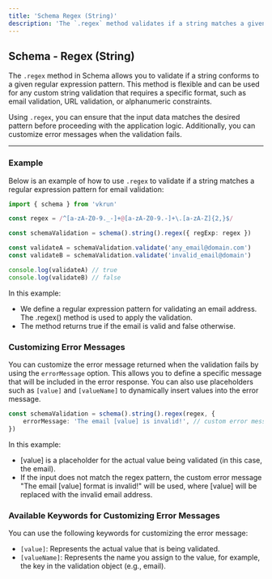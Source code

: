 ```yaml
---
title: 'Schema Regex (String)'
description: 'The `.regex` method validates if a string matches a given regular expression pattern. It allows you to define custom patterns for string validation and ensure that the input meets specific criteria, such as email format or alphanumeric constraints.'
---
```


## Schema - Regex (String)

The `.regex` method in Schema allows you to validate if a string conforms to a given regular expression pattern. This method is flexible and can be used for any custom string validation that requires a specific format, such as email validation, URL validation, or alphanumeric constraints.

Using `.regex`, you can ensure that the input data matches the desired pattern before proceeding with the application logic. Additionally, you can customize error messages when the validation fails.

---

### Example

Below is an example of how to use `.regex` to validate if a string matches a regular expression pattern for email validation:

```ts
import { schema } from 'vkrun'

const regex = /^[a-zA-Z0-9._-]+@[a-zA-Z0-9.-]+\.[a-zA-Z]{2,}$/

const schemaValidation = schema().string().regex({ regExp: regex })

const validateA = schemaValidation.validate('any_email@domain.com')
const validateB = schemaValidation.validate('invalid_email@domain')

console.log(validateA) // true
console.log(validateB) // false
```

In this example:

- We define a regular expression pattern for validating an email address.
  The .regex() method is used to apply the validation.
- The method returns true if the email is valid and false otherwise.

### Customizing Error Messages

You can customize the error message returned when the validation fails by using the `errorMessage` option. This allows you to define a specific message that will be included in the error response. You can also use placeholders such as `[value]` and `[valueName]` to dynamically insert values into the error message.

```ts
const schemaValidation = schema().string().regex(regex, {
	errorMessage: 'The email [value] is invalid!', // custom error message
})
```

In this example:

- [value] is a placeholder for the actual value being validated (in this case, the email).
- If the input does not match the regex pattern, the custom error message "The email [value] format is invalid!" will be used, where [value] will be replaced with the invalid email address.

### Available Keywords for Customizing Error Messages

You can use the following keywords for customizing the error message:

- `[value]`: Represents the actual value that is being validated.
- `[valueName]`: Represents the name you assign to the value, for example, the key in the validation object (e.g., email).
